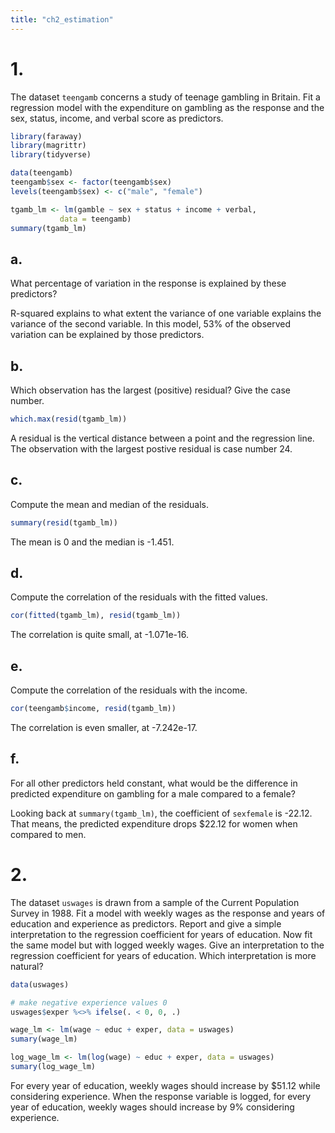```yaml
---
title: "ch2_estimation"
---
```


# 1.
The dataset `teengamb` concerns a study of teenage gambling in Britain. Fit a regression model with the expenditure on gambling as the response and the sex, status, income, and verbal score as predictors. 

```r
library(faraway)
library(magrittr)
library(tidyverse)

data(teengamb)
teengamb$sex <- factor(teengamb$sex)
levels(teengamb$sex) <- c("male", "female")

tgamb_lm <- lm(gamble ~ sex + status + income + verbal,
           data = teengamb)
summary(tgamb_lm)
```

## a.
What percentage of variation in the response is explained by these predictors?

R-squared explains to what extent the variance of one variable explains the variance of the second variable. In this model, 53% of the observed variation can be explained by those predictors. 

## b.
Which observation has the largest (positive) residual? Give the case number. 

```r
which.max(resid(tgamb_lm))
```

A residual is the vertical distance between a point and the regression line. The observation with the largest postive residual is case number 24.

## c.
Compute the mean and median of the residuals. 

```r
summary(resid(tgamb_lm))
```

The mean is  0 and the median is -1.451. 

## d. 
Compute the correlation of the residuals with the fitted values. 

```r
cor(fitted(tgamb_lm), resid(tgamb_lm))
```

The correlation is quite small, at -1.071e-16. 

## e. 
Compute the correlation of the residuals with the income. 

```r
cor(teengamb$income, resid(tgamb_lm))
```

The correlation is even smaller, at -7.242e-17.

## f. 
For all other predictors held constant, what would be the difference in predicted expenditure on gambling for a male compared to a female?

Looking back at `summary(tgamb_lm)`, the coefficient of `sexfemale` is -22.12. That means, the predicted expenditure drops $22.12 for women when compared to men. 

# 2.
The dataset `uswages` is drawn from a sample of the Current Population Survey in 1988. Fit a model with weekly wages as the response and years of education and experience as predictors. Report and give a simple interpretation to the regression coefficient for years of education. Now fit the same model but with logged weekly wages. Give an interpretation to the regression coefficient for years of education. Which interpretation is more natural?

```r
data(uswages)

# make negative experience values 0
uswages$exper %<>% ifelse(. < 0, 0, .)

wage_lm <- lm(wage ~ educ + exper, data = uswages)
sumary(wage_lm)

log_wage_lm <- lm(log(wage) ~ educ + exper, data = uswages)
sumary(log_wage_lm)
```

For every year of education, weekly wages should increase by $51.12 while considering experience. When the response variable is logged, for every year of education, weekly wages should increase by 9% considering experience. 

